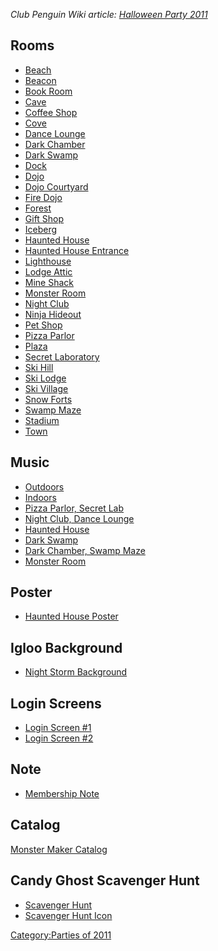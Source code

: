''Club Penguin Wiki article: [[clubpenguinwiki:Halloween Party 2011|Halloween Party 2011]]''
==Rooms==
*[[Media:HalloweenParty2011Beach.swf|Beach]]
*[[Media:HalloweenParty2011Beacon.swf|Beacon]]
*[[Media:HalloweenParty2011Book.swf|Book Room]]
*[[Media:HalloweenParty2011Cave.swf|Cave]]
*[[Media:HalloweenParty2011Coffee.swf|Coffee Shop]]
*[[Media:HalloweenParty2011Cove.swf|Cove]]
*[[Media:HalloweenParty2011Lounge.swf|Dance Lounge]]
*[[Media:HalloweenParty2011Party4.swf|Dark Chamber]]
*[[Media:HalloweenParty2011Party3.swf|Dark Swamp]]
*[[Media:HalloweenParty2011Dock.swf|Dock]]
*[[Media:HalloweenParty2011Dojo.swf|Dojo]]
*[[Media:HalloweenParty2011Dojoext.swf|Dojo Courtyard]]
*[[Media:HalloweenParty2011Dojofire.swf|Fire Dojo]]
*[[Media:HalloweenParty2011Forest.swf|Forest]]
*[[Media:HalloweenParty2011Shop.swf|Gift Shop]]
*[[Media:HalloweenParty2011Berg.swf|Iceberg]]
*[[Media:HalloweenParty2011Party2.swf|Haunted House]]
*[[Media:HalloweenParty2011Party1.swf|Haunted House Entrance]]
*[[Media:HalloweenParty2011Light.swf|Lighthouse]]
*[[Media:HalloweenParty2011Attic.swf|Lodge Attic]]
*[[Media:HalloweenParty2011Shack.swf|Mine Shack]]
*[[Media:HalloweenParty2011Party5.swf|Monster Room]]
*[[Media:HalloweenParty2011Dance.swf|Night Club]]
*[[Media:HalloweenParty2011Dojohide.swf|Ninja Hideout]]
*[[Media:HalloweenParty2011Pet.swf|Pet Shop]]
*[[Media:HalloweenParty2011Pizza.swf|Pizza Parlor]]
*[[Media:HalloweenParty2011Plaza.swf|Plaza]]
*[[Media:HalloweenParty2011Party6.swf|Secret Laboratory]]
*[[Media:HalloweenParty2011Mtn.swf|Ski Hill]]
*[[Media:HalloweenParty2011Lodge.swf|Ski Lodge]]
*[[Media:HalloweenParty2011Village.swf|Ski Village]]
*[[Media:HalloweenParty2011Forts.swf|Snow Forts]]
*[[Media:HalloweenParty2011Party7.swf|Swamp Maze]]
*[[Media:HalloweenParty2011Rink.swf|Stadium]]
*[[Media:RoomsTown-HalloweenParty2011.swf|Town]]

==Music==
*[[Media:Music251.swf|Outdoors]]
*[[Media:Music252.swf|Indoors]]
*[[Media:Music253.swf|Pizza Parlor, Secret Lab]]
*[[Media:Music223.swf|Night Club, Dance Lounge]]
*[[Media:Music312.swf|Haunted House]]
*[[Media:Music299.swf|Dark Swamp]]
*[[Media:Music300.swf|Dark Chamber, Swamp Maze]]
*[[Media:Music298.swf|Monster Room]]

==Poster==
*[[Media:HalloweenParty2011Poster.swf|Haunted House Poster]]

==Igloo Background==
*[[Media:Igloo_background_nightstorm.swf|Night Storm Background]]

==Login Screens==
*[[Media:HalloweenParty2011PreStartBillboards.swf|Login Screen #1]]
*[[Media:HalloweenParty2011StartBillboards.swf|Login Screen #2]]

==Note==
*[[Media:HalloweenParty2011NoticeParty3.swf|Membership Note]]

==Catalog==
[[Media:HalloweenParty2011CatalogParty.swf|Monster Maker Catalog]]

==Candy Ghost Scavenger Hunt==
*[[Media:CandyGhostScavengerHuntScavenger hunt.swf|Scavenger Hunt]]
*[[Media:CandyGhostScavengerHuntScavenger hunt icon.swf|Scavenger Hunt Icon]]
{{Parties}}

[[Category:Parties of 2011]]
